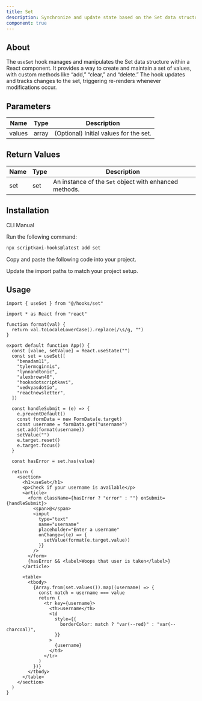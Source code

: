 ```yaml
---
title: Set
description: Synchronize and update state based on the Set data structure
component: true
---
```


## About

The `useSet` hook manages and manipulates the Set data structure within a React component. It provides a way to create and maintain a set of values, with custom methods like “add,” “clear,” and “delete.” The hook updates and tracks changes to the set, triggering re-renders whenever modifications occur.

## Parameters

| Name   | Type  | Description                            |
| ------ | ----- | -------------------------------------- |
| values | array | (Optional) Initial values for the set. |

## Return Values

| Name | Type | Description                                            |
| ---- | ---- | ------------------------------------------------------ |
| set  | set  | An instance of the `Set` object with enhanced methods. |

## Installation

<Tabs defaultValue="cli">

<TabsList>
  <TabsTrigger value="cli">CLI</TabsTrigger>
  <TabsTrigger value="manual">Manual</TabsTrigger>
</TabsList>

<TabsContent value="cli">

<Steps>

<Step>Run the following command:</Step>

```bash
npx scriptkavi-hooks@latest add set
```

</Steps>

</TabsContent>

<TabsContent value="manual">

<Steps>

<Step>Copy and paste the following code into your project.</Step>

<ComponentSource name="set" />

<Step>Update the import paths to match your project setup.</Step>

</Steps>

</TabsContent>

</Tabs>

## Usage

```tsx
import { useSet } from "@/hooks/set"
```

```tsx
import * as React from "react"

function format(val) {
  return val.toLocaleLowerCase().replace(/\s/g, "")
}

export default function App() {
  const [value, setValue] = React.useState("")
  const set = useSet([
    "benadam11",
    "tylermcginnis",
    "lynnandtonic",
    "alexbrown40",
    "hooksdotscriptkavi",
    "vedvyasdotio",
    "reactnewsletter",
  ])

  const handleSubmit = (e) => {
    e.preventDefault()
    const formData = new FormData(e.target)
    const username = formData.get("username")
    set.add(format(username))
    setValue("")
    e.target.reset()
    e.target.focus()
  }

  const hasError = set.has(value)

  return (
    <section>
      <h1>useSet</h1>
      <p>Check if your username is available</p>
      <article>
        <form className={hasError ? "error" : ""} onSubmit={handleSubmit}>
          <span>@</span>
          <input
            type="text"
            name="username"
            placeholder="Enter a username"
            onChange={(e) => {
              setValue(format(e.target.value))
            }}
          />
        </form>
        {hasError && <label>Woops that user is taken</label>}
      </article>

      <table>
        <tbody>
          {Array.from(set.values()).map((username) => {
            const match = username === value
            return (
              <tr key={username}>
                <th>username</th>
                <td
                  style={{
                    borderColor: match ? "var(--red)" : "var(--charcoal)",
                  }}
                >
                  {username}
                </td>
              </tr>
            )
          })}
        </tbody>
      </table>
    </section>
  )
}
```
